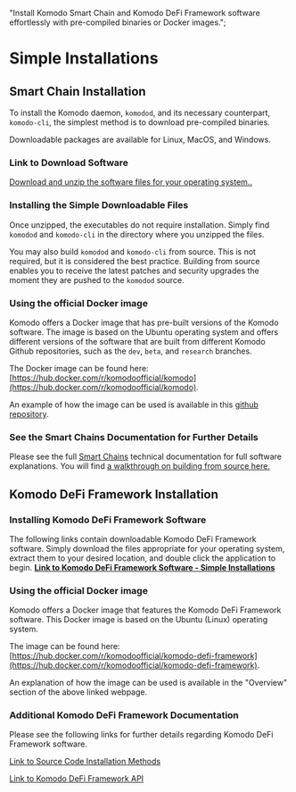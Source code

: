   "Install Komodo Smart Chain and Komodo DeFi Framework software effortlessly with pre-compiled binaries or Docker images.";

# Simple Installations

## Smart Chain Installation

To install the Komodo daemon, `komodod`, and its necessary counterpart, `komodo-cli`, the simplest method is to download pre-compiled binaries.

Downloadable packages are available for Linux, MacOS, and Windows.

### Link to Download Software

[Download and unzip the software files for your operating system..](https://github.com/KomodoPlatform/komodo/releases)

### Installing the Simple Downloadable Files

Once unzipped, the executables do not require installation. Simply find `komodod` and `komodo-cli` in the directory where you unzipped the files.

You may also build `komodod` and `komodo-cli` from source. This is not required, but it is considered the best practice. Building from source enables you to receive the latest patches and security upgrades the moment they are pushed to the `komodod` source.

### Using the official Docker image

Komodo offers a Docker image that has pre-built versions of the Komodo software. The image is based on the Ubuntu operating system and offers different versions of the software that are built from different Komodo Github repositories, such as the `dev`, `beta`, and `research` branches.

The Docker image can be found here: [https://hub.docker.com/r/komodoofficial/komodo](https://hub.docker.com/r/komodoofficial/komodo).

An example of how the image can be used is available in this [github repository](https://github.com/tonymorony/komodo_docker_tests).

### See the Smart Chains Documentation for Further Details

Please see the full [Smart Chains](/smart-chains/) technical documentation for full software explanations. You will find [a walkthrough on building from source here.](/smart-chains/setup/installing-from-source/)

## Komodo DeFi Framework Installation

### Installing Komodo DeFi Framework Software

The following links contain downloadable Komodo DeFi Framework software. Simply download the files appropriate for your operating system, extract them to your desired location, and double click the application to begin. [<b>Link to Komodo DeFi Framework Software - Simple Installations</b>](https://github.com/KomodoPlatform/komodo-defi-framework/releases)

### Using the official Docker image

Komodo offers a Docker image that features the Komodo DeFi Framework software. This Docker image is based on the Ubuntu (Linux) operating system.

The image can be found here: [https://hub.docker.com/r/komodoofficial/komodo-defi-framework](https://hub.docker.com/r/komodoofficial/komodo-defi-framework).

An explanation of how the image can be used is available in the "Overview" section of the above linked webpage.

### Additional Komodo DeFi Framework Documentation

Please see the following links for further details regarding Komodo DeFi Framework software.

[Link to Source Code Installation Methods](/komodo-defi-framework/setup/)

[Link to Komodo DeFi Framework API](/komodo-defi-framework/api/)

